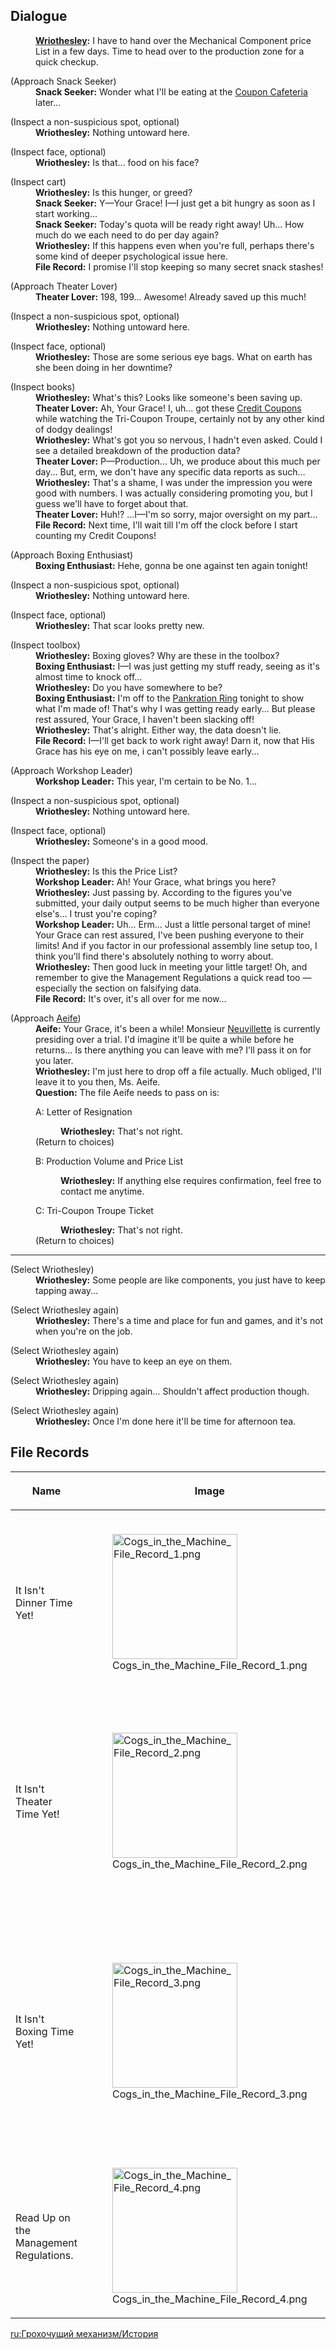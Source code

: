 {{Event Tabs}}
==Dialogue==
{{Stub Dialogue|Inspection spots}}
{{Dialogue Start}}
:'''[[Wriothesley]]:''' I have to hand over the Mechanical Component price List in a few days. Time to head over to the production zone for a quick checkup.

;(Approach Snack Seeker)
:'''Snack Seeker:''' Wonder what I'll be eating at the [[Coupon Cafeteria]] later...

;(Inspect a non-suspicious spot, optional)
:'''Wriothesley:''' Nothing untoward here.

;(Inspect face, optional)
:'''Wriothesley:''' Is that... food on his face?

;(Inspect cart)
:'''Wriothesley:''' Is this hunger, or greed?
:'''Snack Seeker:''' Y&mdash;Your Grace! I&mdash;I just get a bit hungry as soon as I start working...
:'''Snack Seeker:''' Today's quota will be ready right away! Uh... How much do we each need to do per day again?
:'''Wriothesley:''' If this happens even when you're full, perhaps there's some kind of deeper psychological issue here.
:'''File Record:''' I promise I'll stop keeping so many secret snack stashes!

;(Approach Theater Lover)
:'''Theater Lover:''' 198, 199... Awesome! Already saved up this much!

;(Inspect a non-suspicious spot, optional)
:'''Wriothesley:''' Nothing untoward here.

;(Inspect face, optional)
:'''Wriothesley:''' Those are some serious eye bags. What on earth has she been doing in her downtime?

;(Inspect books)
:'''Wriothesley:''' What's this? Looks like someone's been saving up.
:'''Theater Lover:''' Ah, Your Grace! I, uh... got these [[Credit Coupons]] while watching the Tri-Coupon Troupe, certainly not by any other kind of dodgy dealings!
:'''Wriothesley:''' What's got you so nervous, I hadn't even asked. Could I see a detailed breakdown of the production data?
:'''Theater Lover:''' P&mdash;Production... Uh, we produce about this much per day... But, erm, we don't have any specific data reports as such...
:'''Wriothesley:''' That's a shame, I was under the impression you were good with numbers. I was actually considering promoting you, but I guess we'll have to forget about that.
:'''Theater Lover:''' Huh!? ...I&mdash;I'm so sorry, major oversight on my part...
:'''File Record:''' Next time, I'll wait till I'm off the clock before I start counting my Credit Coupons!

;(Approach Boxing Enthusiast)
:'''Boxing Enthusiast:''' Hehe, gonna be one against ten again tonight!

;(Inspect a non-suspicious spot, optional)
:'''Wriothesley:''' Nothing untoward here.

;(Inspect face, optional)
:'''Wriothesley:''' That scar looks pretty new.

;(Inspect toolbox)
:'''Wriothesley:''' Boxing gloves? Why are these in the toolbox?
:'''Boxing Enthusiast:''' I&mdash;I was just getting my stuff ready, seeing as it's almost time to knock off...
:'''Wriothesley:''' Do you have somewhere to be?
:'''Boxing Enthusiast:''' I'm off to the [[Pankration Ring]] tonight to show what I'm made of! That's why I was getting ready early... But please rest assured, Your Grace, I haven't been slacking off!
:'''Wriothesley:''' That's alright. Either way, the data doesn't lie.
:'''File Record:''' I&mdash;I'll get back to work right away! Darn it, now that His Grace has his eye on me, i can't possibly leave early...

;(Approach Workshop Leader)
:'''Workshop Leader:''' This year, I'm certain to be No. 1...

;(Inspect a non-suspicious spot, optional)
:'''Wriothesley:''' Nothing untoward here.

;(Inspect face, optional)
:'''Wriothesley:''' Someone's in a good mood.

;(Inspect the paper)
:'''Wriothesley:''' Is this the Price List?
:'''Workshop Leader:''' Ah! Your Grace, what brings you here?
:'''Wriothesley:''' Just passing by. According to the figures you've submitted, your daily output seems to be much higher than everyone else's... I trust you're coping?
:'''Workshop Leader:''' Uh... Erm... Just a little personal target of mine! Your Grace can rest assured, I've been pushing everyone to their limits! And if you factor in our professional assembly line setup too, I think you'll find there's absolutely nothing to worry about.
:'''Wriothesley:''' Then good luck in meeting your little target! Oh, and remember to give the Management Regulations a quick read too &mdash; especially the section on falsifying data.
:'''File Record:''' It's over, it's all over for me now...

;(Approach [[Aeife]])
:'''Aeife:''' Your Grace, it's been a while! Monsieur [[Neuvillette]] is currently presiding over a trial. I'd imagine it'll be quite a while before he returns... Is there anything you can leave with me? I'll pass it on for you later.
:'''Wriothesley:''' I'm just here to drop off a file actually. Much obliged, I'll leave it to you then, Ms. Aeife.
:'''Question:''' The file Aeife needs to pass on is:
:{{DIcon}} A: Letter of Resignation
::'''Wriothesley:''' That's not right.
:;(Return to choices)
:{{DIcon}} B: Production Volume and Price List
::'''Wriothesley:''' If anything else requires confirmation, feel free to contact me anytime.
:{{DIcon}} C: Tri-Coupon Troupe Ticket
::'''Wriothesley:''' That's not right.
:;(Return to choices)

----
;(Select Wriothesley)
:'''Wriothesley:''' Some people are like components, you just have to keep tapping away...

;(Select Wriothesley again)
:'''Wriothesley:''' There's a time and place for fun and games, and it's not when you're on the job.

;(Select Wriothesley again)
:'''Wriothesley:''' You have to keep an eye on them.

;(Select Wriothesley again)
:'''Wriothesley:''' Dripping again... Shouldn't affect production though.

;(Select Wriothesley again)
:'''Wriothesley:''' Once I'm done here it'll be time for afternoon tea.
{{Dialogue End}}

==File Records==
{|class="article-table"
!Name
!Image
!Description
|-
|It Isn't Dinner Time Yet!
|[[File:Cogs in the Machine File Record 1.png|200px]]
|I promise I'll stop keeping so many secret snack stashes!<br>Some people are like components, you just have to keep tapping away...
|-
|It Isn't Theater Time Yet!
|[[File:Cogs in the Machine File Record 2.png|200px]]
|Next time, I'll wait till I'm off the clock before I start counting my Credit Coupons!<br>Some people are like components, you just have to keep tapping away...
|-
|It Isn't Boxing Time Yet!
|[[File:Cogs in the Machine File Record 3.png|200px]]
|I—I'll get back to work right away! Darn it, now that His Grace has his eye on me, I can't possibly leave early...<br>Some people are like components, you just have to keep tapping away...
|-
|Read Up on the Management Regulations.
|[[File:Cogs in the Machine File Record 4.png|200px]]
|It's over, it's all over for me now...<br>Some people are like components, you just have to keep tapping away...
|}

[[ru:Грохочущий механизм/История]]